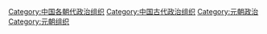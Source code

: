 [[Category:中国各朝代政治组织|Category:中国各朝代政治组织]]
[[Category:中国古代政治组织|Category:中国古代政治组织]]
[[Category:元朝政治|Category:元朝政治]]
[[Category:元朝组织|Category:元朝组织]]